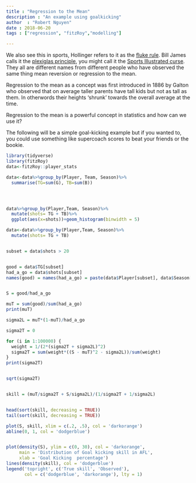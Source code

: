 ```yaml
---
title : "Regression to the Mean"
description : "An example using goalkicking"
author  : "Robert Nguyen"
date : 2018-06-20
tags : ["regression", "fitzRoy","modelling"]

---
```


We also see this in sports, Hollinger refers to it as the [fluke rule](http://www.espn.com/nba/columns/story?columnist=hollinger_john&page=All-Decline-Team-081031). Bill James calls it the [plexiglas principle](http://grantland.com/the-triangle/fantasy-baseball-nerdy-keys-to-victory-the-plexiglas-principle/), you might call it the [Sports Illustrated curse](https://en.wikipedia.org/wiki/Sports_Illustrated_cover_jinx). They all are different names from different people who have observed the same thing mean reversion or regression to the mean. 

Regression to the mean as a concept was first introduced in 1886 by Galton who observed that on average taller parents have tall kids but not as tall as them. In otherwords their heights 'shrunk' towards the overall average at the time. 

Regression to the mean is a powerful concept in statistics and how can we use it? 

The following will be a simple goal-kicking example but if you wanted to, you could use something like supercoach scores to beat your friends or the bookie. 




```r

library(tidyverse)
library(fitzRoy)
data<-fitzRoy::player_stats

data<-data%>%group_by(Player, Team, Season)%>%
  summarise(TG=sum(G), TB=sum(B))




data%>%group_by(Player,Team, Season)%>%
  mutate(shots= TG + TB)%>%
  ggplot(aes(x=shots))+geom_histogram(binwidth = 5)

data<-data%>%group_by(Player,Team, Season)%>%
  mutate(shots= TG + TB)


subset = data$shots > 20


good = data$TG[subset]
had_a_go = data$shots[subset]
names(good) = names(had_a_go) = paste(data$Player[subset], data$Season[subset])


S = good/had_a_go

muT = sum(good)/sum(had_a_go)
print(muT)

sigma2L = muT*(1-muT)/had_a_go

sigma2T = 0

for (i in 1:100000) {
  weight = 1/(2*(sigma2T + sigma2L)^2)
  sigma2T = sum(weight*((S - muT)^2 - sigma2L))/sum(weight)
}
print(sigma2T)


sqrt(sigma2T)


skill = (muT/sigma2T + S/sigma2L)/(1/sigma2T + 1/sigma2L)


head(sort(skill, decreasing = TRUE))
tail(sort(skill, decreasing = TRUE))

plot(S, skill, xlim = c(.2, .5), col = 'darkorange')
abline(0, 1, col = 'dodgerblue')


plot(density(S), ylim = c(0, 30), col = 'darkorange',
     main = 'Distribution of Goal kicking skill in AFL',
     xlab = 'Goal Kicking  percentage')
lines(density(skill), col = 'dodgerblue')
legend('topright', c('True skill', 'Observed'),
       col = c('dodgerblue', 'darkorange'), lty = 1)

```